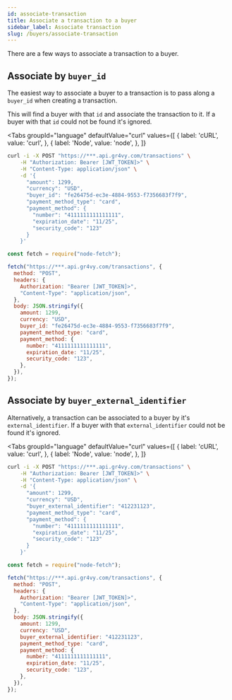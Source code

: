 ```yaml
---
id: associate-transaction
title: Associate a transaction to a buyer
sidebar_label: Associate transaction
slug: /buyers/associate-transaction
---
```



There are a few ways to associate a transaction to a buyer.

## Associate by `buyer_id`

The easiest way to associate a buyer to a transaction is to pass along a
`buyer_id` when creating a transaction.

This will find a buyer with that `id` and associate the transaction to it. If a
buyer with that `id` could not be found it's ignored.

<Tabs
  groupId="language"
  defaultValue="curl"
  values={[
    { label: 'cURL', value: 'curl', },
    { label: 'Node', value: 'node', },
  ]}
>
  <TabItem value="curl">

```bash {7}
curl -i -X POST "https://***.api.gr4vy.com/transactions" \
    -H "Authorization: Bearer [JWT_TOKEN]>" \
    -H "Content-Type: application/json" \
    -d '{
      "amount": 1299,
      "currency": "USD",
      "buyer_id": "fe26475d-ec3e-4884-9553-f7356683f7f9",
      "payment_method_type": "card",
      "payment_method": {
        "number": "4111111111111111",
        "expiration_date": "11/25",
        "security_code": "123"
      }
    }'
```

  </TabItem>
  <TabItem value="node">

```js {12}
const fetch = require("node-fetch");

fetch("https://***.api.gr4vy.com/transactions", {
  method: "POST",
  headers: {
    Authorization: "Bearer [JWT_TOKEN]>",
    "Content-Type": "application/json",
  },
  body: JSON.stringify({
    amount: 1299,
    currency: "USD",
    buyer_id: "fe26475d-ec3e-4884-9553-f7356683f7f9",
    payment_method_type: "card",
    payment_method: {
      number: "4111111111111111",
      expiration_date: "11/25",
      security_code: "123",
    },
  }),
});
```

  </TabItem>
</Tabs>

## Associate by `buyer_external_identifier`

Alternatively, a transaction can be associated to a buyer by it's
`external_identifier`. If a buyer with that `external_identifier` could not be
found it's ignored.

<Tabs
  groupId="language"
  defaultValue="curl"
  values={[
    { label: 'cURL', value: 'curl', },
    { label: 'Node', value: 'node', },
  ]}
>
  <TabItem value="curl">

```bash {7}
curl -i -X POST "https://***.api.gr4vy.com/transactions" \
    -H "Authorization: Bearer [JWT_TOKEN]>" \
    -H "Content-Type: application/json" \
    -d '{
      "amount": 1299,
      "currency": "USD",
      "buyer_external_identifier": "412231123",
      "payment_method_type": "card",
      "payment_method": {
        "number": "4111111111111111",
        "expiration_date": "11/25",
        "security_code": "123"
      }
    }'
```

  </TabItem>
  <TabItem value="node">

```js {12}
const fetch = require("node-fetch");

fetch("https://***.api.gr4vy.com/transactions", {
  method: "POST",
  headers: {
    Authorization: "Bearer [JWT_TOKEN]>",
    "Content-Type": "application/json",
  },
  body: JSON.stringify({
    amount: 1299,
    currency: "USD",
    buyer_external_identifier: "412231123",
    payment_method_type: "card",
    payment_method: {
      number: "4111111111111111",
      expiration_date: "11/25",
      security_code: "123",
    },
  }),
});
```

  </TabItem>
</Tabs>

